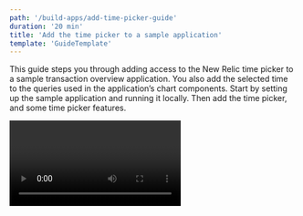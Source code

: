```yaml
---
path: '/build-apps/add-time-picker-guide'
duration: '20 min'
title: 'Add the time picker to a sample application'
template: 'GuideTemplate'
---
```



This guide steps you through adding access to the New Relic time picker to a sample transaction overview application. You also add the selected time to the queries used in the application’s chart components. Start by setting up the sample application and running it locally. Then add the time picker, and some time picker features.

<Video id="inyshp3m7r" type="wistia"/>


### Before you begin

This guide requires that you have the following:

- A github account
- New Relic developer account
- API Key
- New Relic One CLI downloaded
- Set up the sample application (You'll link to it when I have it)

### Add time picker

sample text sample text

1. sample step 

sample info about step, as needed
```
add code
```
 


### Related info

- [New Relic documentation](https://docs.newrelic.com)
- [Community page for how to add a time picker](https://discuss.newrelic.com/t/how-to-add-the-time-picker-to-nrql-queries/94268)
